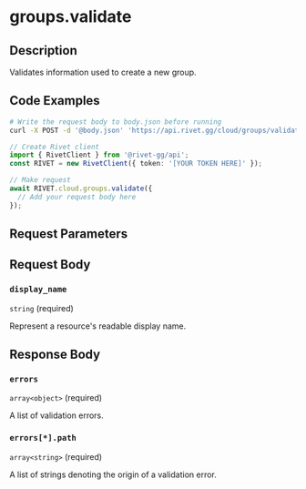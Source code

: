 

# groups.validate



## Description

Validates information used to create a new group.


## Code Examples

<CodeGroup title='Request' tag='POST' label='https://api.rivet.gg/cloud/groups/validate'>

```bash {{ "title": "cURL" }}
# Write the request body to body.json before running
curl -X POST -d '@body.json' 'https://api.rivet.gg/cloud/groups/validate'
```

```ts
// Create Rivet client
import { RivetClient } from '@rivet-gg/api';
const RIVET = new RivetClient({ token: '[YOUR TOKEN HERE]' });

// Make request
await RIVET.cloud.groups.validate({
  // Add your request body here
});
```

</CodeGroup>


## Request Parameters


## Request Body

### `display_name`

`string` (required)

Represent a resource's readable display name.




## Response Body

### `errors`

`array<object>` (required)

A list of validation errors.

### `errors[*].path`

`array<string>` (required)

A list of strings denoting the origin of a validation error.




